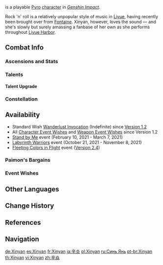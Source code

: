 {{CharacterTabs}}
{{Character Infobox
|image            = <gallery>
Character Xinyan Card.jpeg|Card
Character Xinyan Full Wish.png|Wish
Character Xinyan Game.png|In Game
</gallery>

<!--Playable Character Information-->
|type             = Playable
|rarity           = 4
|weapon           = Claymore
|element          = Pyro

<!--Character Information-->
|name             = Xinyan
|birthday         = October 16th
|region           = Liyue
|constellation    = Fila Ignium
|affiliation      = "The Red Strings"
|dish             = Rockin' Riffin' Chicken!
|father           = Xinyan's Father
|mother           = Xinyan's Mother
|obtain           = [[Wishes]]
|releaseDate      = 2020-12-01

<!--Titles-->
|title            = Blazing Riff
|title2           = Liyue's sole rock 'n' roll musician

<!--Voice Actors-->
|voiceEN          = [[imdb:nm3338130|Laura Stahl]]<ref name="Xinyan EN/JP-VA">Twitter: [https://twitter.com/GenshinImpact/status/1332202495209299969 EN & JP VA Announcement]</ref>
|voiceCN          = [https://zh.moegirl.org.cn/王雅欣 Wang Yaxin ({{Lang|mini=1|zh=王雅欣}})]<ref>Weibo: [https://weibo.com/6593199887/JvP3ab7gE {{Zh|全新角色演示-「辛焱：非常摇滚的选择」}}]</ref>
|voiceJP          = {{w|Chiaki Takahashi (actress)|Takahashi Chiaki ({{Lang|mini=1|ja=たかはし智秋}})}}<ref name="Xinyan EN/JP-VA" />
|voiceKR          = {{w|ko:김채하|Kim Chae-ha ({{Lang|mini=1|ko=김채하}})}}<ref>Twitter: [https://twitter.com/genshinimpactkr/status/1332196442971246592 KR VA Announcement]</ref>
}}
{{Lang|'''Xinyan'''|zh=辛焱|zh_rm=Xīnyàn}} is a playable [[Pyro]] [[character]] in ''[[Genshin Impact]]''.

Rock 'n' roll is a relatively unpopular style of music in [[Liyue]], having recently been brought over from [[Fontaine]]. Xinyan, however, loves the sound &mdash; and she's slowly but surely amassing a fanbase of her own as she performs throughout [[Liyue Harbor]].

==Combat Info==
===Ascensions and Stats===
{{Character Ascensions and Stats}}

===Talents===
{{Talent Table}}

====Talent Upgrade====
{{Talent Upgrade}}

===Constellation===
{{Constellation Table}}

==Availability==
*Standard Wish [[Wanderlust Invocation]] (Indefinite) since [[Version 1.2]]
*All [[Character Event Wishes]] and [[Weapon Event Wishes]] since Version 1.2
*[[Stand by Me]] event (February 10, 2021 - March 7, 2021)
*[[Labyrinth Warriors]] event (October 21, 2021 - November 8, 2021)
*[[Fleeting Colors in Flight]] event ([[Version 2.4]])

===Paimon's Bargains===
{{Paimon's Bargains History}}

===Event Wishes===
{{Featured}}

==Other Languages==
{{Other Languages
|default_hidden = 1
|en      = Xinyan
|zhs     = 辛焱
|zhs_rm  = Xīnyàn
|zht     = 辛焱
|zht_rm  = Xīnyàn
|ja      = {{Rubi|辛|しん|炎|えん}}
|ja_rm   = Shin'en
|ko      = {{tt|신염|辛焱/辛炎}}
|ko_rm   = Sinyeom
|es      = Xinyan
|fr      = Xinyan
|ru      = Синь Янь
|th      = Xinyan
|vi      = Xinyan
|de      = Xinyan
|id      = Xinyan
|pt      = Xinyan
}}

==Change History==
{{Change History|1.1}}

==References==
{{Reflist}}

==Navigation==
{{Character Navbox}}

[[de:Xinyan]]
[[es:Xinyan]]
[[fr:Xinyan]]
[[ja:辛炎]]
[[pl:Xinyan]]
[[ru:Синь Янь]]
[[pt-br:Xinyan]]
[[th:Xinyan]]
[[vi:Xinyan]]
[[zh:辛焱]]